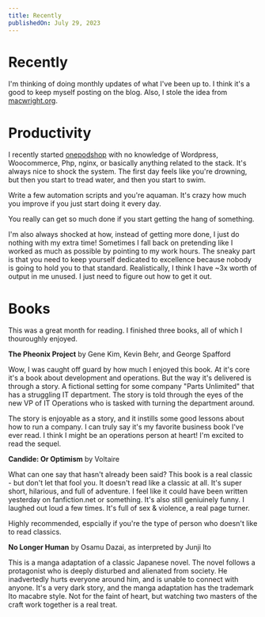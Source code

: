 ```yaml
---
title: Recently
publishedOn: July 29, 2023
---
```


# Recently

I'm thinking of doing monthly updates
of what I've been up to. I think it's a good to keep myself
posting on the blog. Also, I stole the idea from [macwright.org](https://macwright.org).


# Productivity

I recently started [onepodshop](https://onepodshop.com) with no knowledge of Wordpress, Woocommerce, Php, nginx, or basically anything
related to the stack. It's always nice to shock the system. The first day feels like
you're drowning, but then you start to tread water, and then you start to swim. 

Write a few automation scripts and you're aquaman. It's crazy how much you improve
if you just start doing it every day.

You really can get so much done if you start getting the hang of something.

I'm also always shocked at how, instead of getting more done, I just
do nothing with my extra time! Sometimes I fall back on pretending like I worked as
much as possible by pointing to my work hours. The sneaky part is that you need to keep yourself
dedicated to excellence because nobody is going to hold you to that standard. Realistically, I think
I have ~3x worth of output in me unused. I just need to figure out how to get it out.

# Books

This was a great month for reading. I finished three books, all of which
I thouroughly enjoyed.

**The Pheonix Project** by Gene Kim, Kevin Behr, and George Spafford

Wow, I was caught off guard by how much I enjoyed this book. At it's
core it's a book about development and operations. But the way
it's delivered is through a story. A fictional setting for some
company "Parts Unlimited" that has a struggling IT department.
The story is told through the eyes of the new VP of IT Operations
who is tasked with turning the department around. 

The story is enjoyable as a story, and it instills some good
lessons about how to run a company. I can truly say it's my favorite
business book I've ever read. I think I might be an operations person
at heart! I'm excited to read the sequel.

**Candide: Or Optimism** by Voltaire

What can one say that hasn't already been said?
This book is a real classic - but don't let that fool you.
It doesn't read like a classic at all. It's super short, hilarious,
and full of adventure. I feel like it could have been written
yesterday on fanfiction.net or something. It's also still
geniuinely funny. I laughed out loud a few times. It's full
of sex & violence, a real page turner.

Highly recommended, espcially if you're the type of person
who doesn't like to read classics.

**No Longer Human** by Osamu Dazai, as interpreted by Junji Ito

This is a manga adaptation of a classic Japanese novel.
The novel follows a protagonist who is deeply disturbed
and alienated from society. He inadvertedly hurts everyone
around him, and is unable to connect with anyone. It's a
very dark story, and the manga adaptation has the trademark
Ito macabre style. Not for the faint of heart, but watching
two masters of the craft work together is a real treat.


